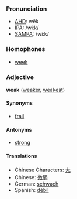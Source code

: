 ===Pronunciation===
*[[w:AHD|AHD]]: wēk
*[[w:IPA|IPA]]: /wiːk/
*[[w:SAMPA|SAMPA]]: /wi:k/

===Homophones===
*[[week]]

===Adjective===
'''weak''' ([[weaker]], [[weakest]])

====Synonyms====
*[[frail]]

====Antonyms====
*[[strong]]

====Translations====
*Chinese Characters: [[尢]]
*Chinese: [[微弱]]
*German: [[schwach]]
*Spanish: [[débil]]